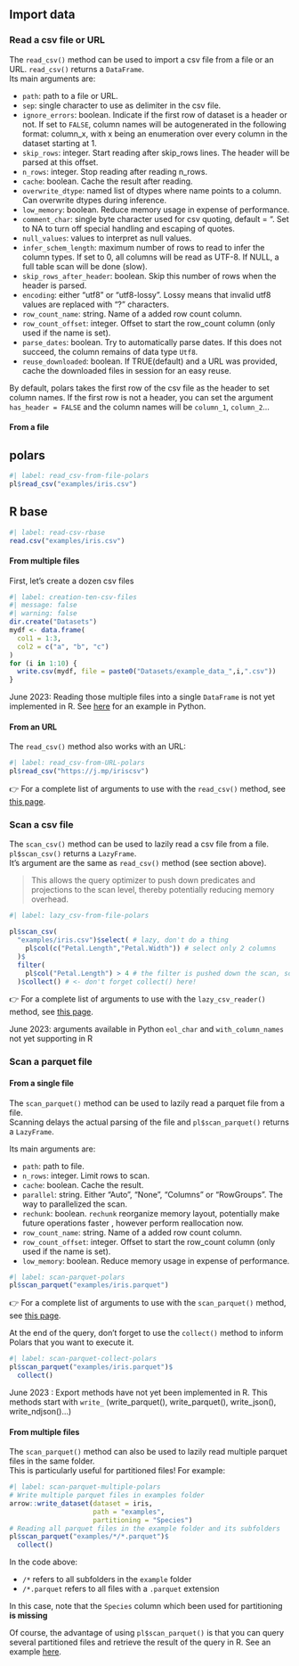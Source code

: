## Import data

### Read a csv file or URL

The `read_csv()` method can be used to import a csv file from a file or an URL.
`read_csv()` returns a `DataFrame`.  
Its main arguments are:  

- `path`: path to a file or URL.  
- `sep`: single character to use as delimiter in the csv file.  
- `ignore_errors`: boolean. Indicate if the first row of dataset is a header or not. If set to `FALSE`, column names will be autogenerated in the following format: column_x, with x being an enumeration over every column in the dataset starting at 1.  
- `skip_rows`: integer. Start reading after skip_rows lines. The header will be parsed at this offset.  
- `n_rows`: integer. Stop reading after reading n_rows.  
- `cache`: boolean. Cache the result after reading.  
- `overwrite_dtype`: named list of dtypes where name points to a column. Can overwrite dtypes during inference.  
- `low_memory`: boolean. Reduce memory usage in expense of performance.  
- `comment_char`: single byte character used for csv quoting, default = ". Set to NA to turn off special handling and escaping of quotes.  
- `null_values`: values to interpret as null values.  
- `infer_schem_length`: maximum number of rows to read to infer the column types. If set to 0, all columns will be read as UTF-8. If NULL, a full table scan will be done (slow).  
- `skip_rows_after_header`: boolean. Skip this number of rows when the header is parsed.  
- `encoding`: either "utf8" or "utf8-lossy". Lossy means that invalid utf8 values are replaced with "?" characters.  
- `row_count_name`: string. Name of a added row count column.  
- `row_count_offset`: integer. Offset to start the row_count column (only used if the name is set).  
- `parse_dates`: boolean. Try to automatically parse dates. If this does not succeed, the column remains of data type `Utf8`.  
- `reuse_downloaded`: boolean. If TRUE(default) and a URL was provided, cache the downloaded files in session for an easy reuse.

By default, polars takes the first row of the csv file as the header to set column names. If the first row is not a header, you can set the argument `has_header = FALSE` and the column names will be `column_1`, `column_2`...

#### From a file

::: {.panel-tabset} 

## polars

```r
#| label: read_csv-from-file-polars
pl$read_csv("examples/iris.csv")
```

## R base

```r
#| label: read-csv-rbase
read.csv("examples/iris.csv")
```
:::

#### From multiple files

First, let's create a dozen csv files

```r
#| label: creation-ten-csv-files
#| message: false
#| warning: false
dir.create("Datasets")
mydf <- data.frame(
  col1 = 1:3,
  col2 = c("a", "b", "c")
)
for (i in 1:10) {
  write.csv(mydf, file = paste0("Datasets/example_data_",i,".csv"))
}
```

::: {.callout-important}
June 2023: Reading those multiple files into a single `DataFrame` is not yet implemented in R. See [here](https://pola-rs.github.io/polars-book/user-guide/io/multiple/#reading-into-a-single-dataframe) for an example in Python.
:::

#### From an URL

The `read_csv()` method also works with an URL:

```r
#| label: read_csv-from-URL-polars
pl$read_csv("https://j.mp/iriscsv")
```

👉 For a complete list of arguments to use with the `read_csv()` method, see [this page](https://pola-rs.github.io/polars/py-polars/html/reference/api/polars.read_csv.html#polars.read_csv).


### Scan a csv file

The `scan_csv()` method can be used to lazily read a csv file from a file.  
`pl$scan_csv()` returns a `LazyFrame`.  
It's argument are the same as `read_csv()` method (see section above).

> This allows the query optimizer to push down predicates and projections to the scan level, thereby potentially reducing memory overhead.

```r
#| label: lazy_csv-from-file-polars

pl$scan_csv(
  "examples/iris.csv")$select( # lazy, don't do a thing
    pl$col(c("Petal.Length","Petal.Width")) # select only 2 columns
  )$
  filter(
    pl$col("Petal.Length") > 4 # the filter is pushed down the scan, so less data is read into memory
  )$collect() # <- don't forget collect() here!
```

👉 For a complete list of arguments to use with the `lazy_csv_reader()` method, see [this page](https://rpolars.github.io/reference/lazy_csv_reader/).

::: {.callout-important}
June 2023: arguments available in Python `eol_char` and `with_column_names` not yet supporting in R
:::


### Scan a parquet file

#### From a single file

The `scan_parquet()` method can be used to lazily read a parquet file from a file.  
Scanning delays the actual parsing of the file and `pl$scan_parquet()` returns a `LazyFrame`.  

Its main arguments are:  

- `path`: path to file.  
- `n_rows`: integer. Limit rows to scan.  
- `cache`: boolean. Cache the result.  
- `parallel`: string. Either "Auto", "None", "Columns" or "RowGroups". The way to parallelized the scan.  
- `rechunk`: boolean. `rechunk` reorganize memory layout, potentially make future operations faster , however perform reallocation now.  
- `row_count_name`: string. Name of a added row count column.  
- `row_count_offset`: integer. Offset to start the row_count column (only used if the name is set).  
- `low_memory`: boolean. Reduce memory usage in expense of performance.  

```r
#| label: scan-parquet-polars
pl$scan_parquet("examples/iris.parquet")
```

👉 For a complete list of arguments to use with the `scan_parquet()` method, see [this page](https://rpolars.github.io/reference/scan_parquet/).

At the end of the query, don't forget to use the `collect()` method to inform Polars that you want to execute it.

```r
#| label: scan-parquet-collect-polars
pl$scan_parquet("examples/iris.parquet")$
  collect()
```

::: {.callout-caution}
June 2023 : Export methods have not yet been implemented in R. This methods start with `write_` (write_parquet(), write_parquet(), write_json(), write_ndjson()...)
:::


#### From multiple files

The `scan_parquet()` method can also be used to lazily read multiple parquet files in the same folder.  
This is particularly useful for partitioned files!
For example:

```r
#| label: scan-parquet-multiple-polars
# Write multiple parquet files in examples folder
arrow::write_dataset(dataset = iris,
                     path = "examples",
                     partitioning = "Species")
# Reading all parquet files in the example folder and its subfolders
pl$scan_parquet("examples/*/*.parquet")$
  collect()
```

In the code above:  

- `/*` refers to all subfolders in the `example` folder  
- `/*.parquet` refers to all files with a `.parquet` extension  

::: {.callout-important}
In this case, note that the `Species` column which been used for partitioning **is missing**
:::

Of course, the advantage of using `pl$scan_parquet()` is that you can query several partitioned files and retrieve the result of the query in R. See an example [here](#from-a-parquet-file).